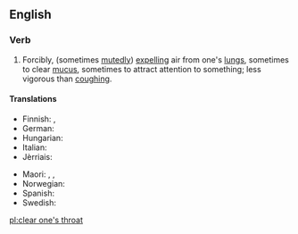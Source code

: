 ==English==

===Verb===
{{en-verb|head=[[clear]] [[one's]] [[throat]]|clears one's throat|clearing one's throat|cleared one's throat}}

# Forcibly, (sometimes [[mutedly]]) [[expelling]] air from one's [[lungs]], sometimes to clear [[mucus]], sometimes to attract attention to something; less vigorous than [[coughing]].

====Translations====
{{trans-top|forcibly expulsing air from one's lungs}}
* Finnish: {{t|fi|kakoa}},  {{t|fi|kakistella}}
* German: {{t+|de|räuspern}}
* Hungarian: {{t+|hu|köszörüli a torkát}}
* Italian: {{t|it|raschiare}}
* Jèrriais: {{t|roa-jer|râqu'ter}}
{{trans-mid}}
* Maori: {{t|mi|wharo}}, {{t|mi|whawharo}}, {{t|mi|wharowharo}}
* Norwegian: {{t|no|kremte}}
* Spanish: {{t|es|carraspear}}
* Swedish: {{t|sv|harkla}}
{{trans-bottom}}

[[pl:clear one's throat]]